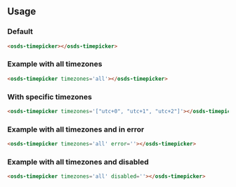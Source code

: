 
<GenericStyle />

## Usage

### Default
<osds-timepicker></osds-timepicker>

```html
<osds-timepicker></osds-timepicker>
```

### Example with all timezones
<osds-timepicker timezones='all'></osds-timepicker>

```html
<osds-timepicker timezones='all'></osds-timepicker>
```

### With specific timezones
<osds-timepicker timezones='["utc+0", "utc+1", "utc+2"]'></osds-timepicker>

```html
<osds-timepicker timezones='["utc+0", "utc+1", "utc+2"]'></osds-timepicker>

```

### Example with all timezones and in error
<osds-timepicker timezones='all' error=''></osds-timepicker>

```html
<osds-timepicker timezones='all' error=''></osds-timepicker>
```

### Example with all timezones and disabled
<osds-timepicker timezones='all' disabled=''></osds-timepicker>

```html
<osds-timepicker timezones='all' disabled=''></osds-timepicker>
```

